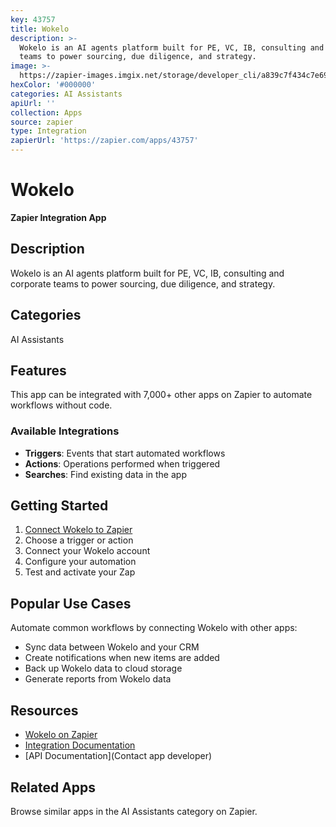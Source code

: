 ```yaml
---
key: 43757
title: Wokelo
description: >-
  Wokelo is an AI agents platform built for PE, VC, IB, consulting and corporate
  teams to power sourcing, due diligence, and strategy.
image: >-
  https://zapier-images.imgix.net/storage/developer_cli/a839c7f434c7e69399ff53decf755f45.png?auto=format%2Ccompress&ixlib=python-3.0.0&q=50
hexColor: '#000000'
categories: AI Assistants
apiUrl: ''
collection: Apps
source: zapier
type: Integration
zapierUrl: 'https://zapier.com/apps/43757'
---
```

# Wokelo

**Zapier Integration App**

## Description

Wokelo is an AI agents platform built for PE, VC, IB, consulting and corporate teams to power sourcing, due diligence, and strategy.

## Categories

AI Assistants

## Features

This app can be integrated with 7,000+ other apps on Zapier to automate workflows without code.

### Available Integrations

- **Triggers**: Events that start automated workflows
- **Actions**: Operations performed when triggered
- **Searches**: Find existing data in the app

## Getting Started

1. [Connect Wokelo to Zapier](https://zapier.com/apps/43757)
2. Choose a trigger or action
3. Connect your Wokelo account
4. Configure your automation
5. Test and activate your Zap

## Popular Use Cases

Automate common workflows by connecting Wokelo with other apps:

- Sync data between Wokelo and your CRM
- Create notifications when new items are added
- Back up Wokelo data to cloud storage
- Generate reports from Wokelo data

## Resources

- [Wokelo on Zapier](https://zapier.com/apps/43757)
- [Integration Documentation](https://zapier.com/apps/43757/integrations)
- [API Documentation](Contact app developer)

## Related Apps

Browse similar apps in the AI Assistants category on Zapier.
